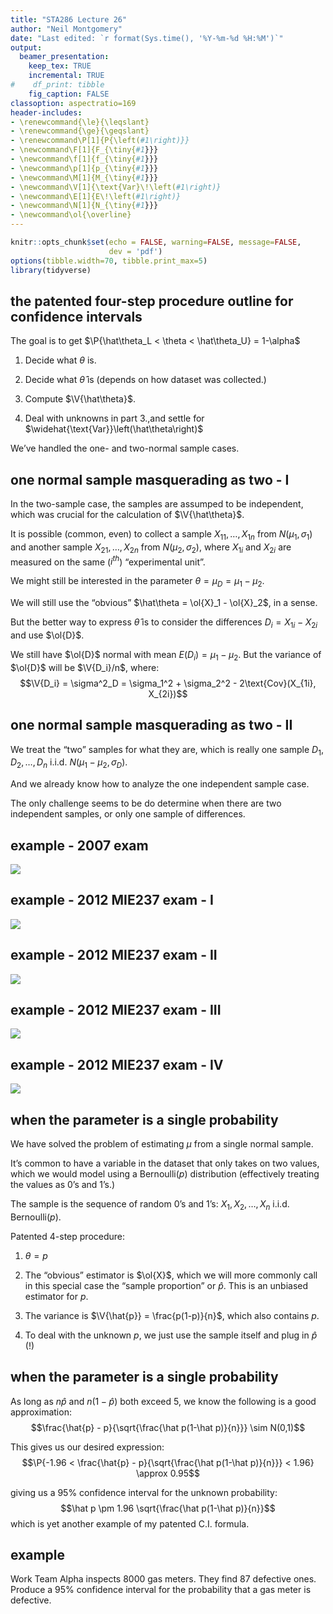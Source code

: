 ```yaml
---
title: "STA286 Lecture 26"
author: "Neil Montgomery"
date: "Last edited: `r format(Sys.time(), '%Y-%m-%d %H:%M')`"
output: 
  beamer_presentation:
    keep_tex: TRUE
    incremental: TRUE
#    df_print: tibble
    fig_caption: FALSE
classoption: aspectratio=169
header-includes:
- \renewcommand{\le}{\leqslant}
- \renewcommand{\ge}{\geqslant}
- \renewcommand\P[1]{P{\left(#1\right)}}
- \newcommand\F[1]{F_{\tiny{#1}}}
- \newcommand\f[1]{f_{\tiny{#1}}}
- \newcommand\p[1]{p_{\tiny{#1}}}
- \newcommand\M[1]{M_{\tiny{#1}}}
- \newcommand\V[1]{\text{Var}\!\left(#1\right)}
- \newcommand\E[1]{E\!\left(#1\right)}
- \newcommand\N[1]{N_{\tiny{#1}}}
- \newcommand\ol{\overline}
---
```


```r
knitr::opts_chunk$set(echo = FALSE, warning=FALSE, message=FALSE,
                      dev = 'pdf')
options(tibble.width=70, tibble.print_max=5)
library(tidyverse)
```

## the patented four-step procedure outline for confidence intervals

The goal is to get $\P{\hat\theta_L < \theta < \hat\theta_U} = 1-\alpha$

1. Decide what $\theta$ is.

2. Decide what $\hat\theta$ is (depends on how dataset was collected.)

3. Compute $\V{\hat\theta}$.

4. Deal with unknowns in part 3.\,and settle for $\widehat{\text{Var}}\left(\hat\theta\right)$

\pause We've handled the one- and two-normal sample cases.

## one normal sample masquerading as two - I

In the two-sample case, the samples are assumped to be independent, which was crucial for the calculation of $\V{\hat\theta}$.

It is possible (common, even) to collect a sample $X_{11},\ldots,X_{1n}$ from $N(\mu_1, \sigma_1)$ and another sample $X_{21},\ldots,X_{2n}$ from $N(\mu_2, \sigma_2)$, where $X_{1i}$ and ${X_{2i}}$ are measured on the same ($i^{th}$) "experimental unit".

\pause We might still be interested in the parameter $\theta = \mu_D = \mu_1 - \mu_2$.

\pause We will still use the "obvious" $\hat\theta = \ol{X}_1 - \ol{X}_2$, in a sense.

\pause But the better way to express $\hat\theta$ is to consider the differences $D_i = X_{1i} - X_{2i}$ and use $\ol{D}$.

\pause We still have $\ol{D}$ normal with mean $E(D_i) = \mu_1-\mu_2$. But the variance of $\ol{D}$ will be $\V{D_i}/n$, where:
$$\V{D_i} = \sigma^2_D = \sigma_1^2 + \sigma_2^2 - 2\text{Cov}(X_{1i}, X_{2i})$$

## one normal sample masquerading as two - II

We treat the "two" samples for what they are, which is really one sample $D_1,D_2,\ldots,D_n$ i.i.d. $N(\mu_1-\mu_2, \sigma_D)$.

\pause And we already know how to analyze the one independent sample case.

\pause The only challenge seems to be do determine when there are two independent samples, or only one sample of differences.

## example - 2007 exam

![](exam2007.PNG)

## example - 2012 MIE237 exam - I

![](m_1.PNG)

## example - 2012 MIE237 exam - II

![](m_2.PNG)

## example - 2012 MIE237 exam - III

![](m_3.PNG)

## example - 2012 MIE237 exam - IV

![](m_4.PNG)

## when the parameter is a single probability 

We have solved the problem of estimating $\mu$ from a single normal sample.

\pause It's common to have a variable in the dataset that only takes on two values, which we would model using a Bernoulli$(p)$ distribution (effectively treating the values as 0's and 1's.)

The sample is the sequence of random 0's and 1's: $X_1,X_2,\ldots,X_n$ i.i.d. Bernoulli$(p)$.

Patented 4-step procedure:

1. $\theta = p$

2. The "obvious" estimator is $\ol{X}$, which we will more commonly call in this special case the "sample proportion" or $\hat{p}$. This is an unbiased estimator for $p$.

3. The variance is $\V{\hat{p}} = \frac{p(1-p)}{n}$, which also contains $p$. 

4. To deal with the unknown $p$, we just use the sample itself and plug in $\hat{p}$ (!)

## when the parameter is a single probability

As long as $n\hat{p}$ and $n(1-\hat{p})$ both exceed 5, we know the following is a good approximation:
$$\frac{\hat{p} - p}{\sqrt{\frac{\hat p(1-\hat p)}{n}}} \sim N(0,1)$$

\pause This gives us our desired expression:
$$\P{-1.96 < \frac{\hat{p} - p}{\sqrt{\frac{\hat p(1-\hat p)}{n}}} < 1.96} \approx 0.95$$

\pause giving us a 95\% confidence interval for the unknown probability:
$$\hat p \pm 1.96 \sqrt{\frac{\hat p(1-\hat p)}{n}}$$
which is yet another example of my patented C.I. formula.

## example

Work Team Alpha inspects 8000 gas meters. They find 87 defective ones. Produce a 95\% confidence interval for the probability that a gas meter is defective.

